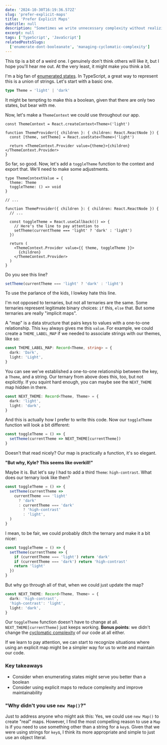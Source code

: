 ```yaml
---
date: '2024-10-30T16:19:36.572Z'
slug: 'prefer-explicit-maps'
title: 'Prefer Explicit Maps'
subtitle: null
description: "Sometimes we write unnecessary complexity without realizing it. Let's see how we often do this with ternaries and learn how using a map will remove complexity and improve maintainability."
excerpt: null
tags: ['TypeScript', 'JavaScript']
relatedPostsSlugs:
  ['enumerate-dont-booleanate', 'managing-cyclomatic-complexity']
---
```


This tip is a bit of a weird one. I genuinely don't think others will like it, but I hope you'll hear me out. At the very least, it might make you think a bit.

I'm a big fan of [enumerated states](/enumerate-dont-booleanate). In TypeScript, a great way to represent this is a union of strings. Let's start with a basic one.

```typescript
type Theme = 'light' | 'dark'
```

It might be tempting to make this a boolean, given that there are only two states, but bear with me.

Now, let's make a `ThemeContext` we could use throughout our app.

```tsx
const ThemeContext = React.createContext<Theme>('light')

function ThemeProvider({ children }: { children: React.ReactNode }) {
  const [theme, setTheme] = React.useState<Theme>('light')

  return <ThemeContext.Provider value={theme}>{children}</ThemeContext.Provider>
}
```

So far, so good. Now, let's add a `toggleTheme` function to the context and export that. We'll need to make some adjustments.

```tsx
type ThemeContextValue = {
  theme: Theme
  toggleTheme: () => void
}

// ...

function ThemeProvider({ children }: { children: React.ReactNode }) {
  // ...

  const toggleTheme = React.useCallback(() => {
    // Here's the line to pay attention to
    setTheme(currentTheme === 'light' ? 'dark' : 'light')
  })

  return (
    <ThemeContext.Provider value={{ theme, toggleTheme }}>
      {children}
    </ThemeContext.Provider>
  )
}
```

Do you see this line?

```typescript
setTheme(currentTheme === 'light' ? 'dark' : 'light')
```

To use the parlance of the kids, I lowkey hate this line.

I'm not opposed to ternaries, but not all ternaries are the same. Some ternaries represent legitimate binary choices: `if` this, `else` that. But some ternaries are really "implicit maps".

A "map" is a data structure that pairs keys to values with a one-to-one relationship. This `key` always gives me this `value`. For example, we could create a `THEME_LABEL_MAP` if we needed to associate strings with our themes, like so:

```typescript
const THEME_LABEL_MAP: Record<Theme, string> = {
  dark: 'Dark',
  light: 'Light',
}
```

You can see we've established a one-to-one relationship between the key, a `Theme`, and a string. Our ternary from above does this, too, but not explicitly. If you squint hard enough, you can maybe see the `NEXT_THEME` map hidden in there. <Marker content="Astute readers might realize that we've created the world's smallest cyclical graph with <code>NEXT_THEME</code>, and I just think that's fun." />

```typescript
const NEXT_THEME: Record<Theme, Theme> = {
  dark: 'light',
  light: 'dark',
}
```

And this is actually how I prefer to write this code. Now our `toggleTheme` function will look a bit different:

```typescript
const toggleTheme = () => {
  setTheme(currentTheme => NEXT_THEME[currentTheme])
}
```

Doesn't that read nicely? Our map is practically a function, it's so elegant.

**"But why, Kyle? This seems like overkill!"**

Maybe it is. But let's say I had to add a third `Theme`: `high-contrast`. What does our ternary look like then?

```typescript
const toggleTheme = () => {
  setTheme(currentTheme =>
    currentTheme === 'light'
      ? 'dark'
      : currentTheme === 'dark'
        ? 'high-contrast'
        : 'light',
  )
}
```

I mean, to be fair, we could probably ditch the ternary and make it a bit nicer:

```typescript
const toggleTheme = () => {
  setTheme(currentTheme => {
    if (currentTheme === 'light') return 'dark'
    if (currentTheme === 'dark') return 'high-contrast'
    return 'light'
  })
}
```

But why go through all of that, when we could just update the map?

```typescript
const NEXT_THEME: Record<Theme, Theme> = {
  dark: 'high-contrast',
  'high-contrast': 'light',
  light: 'dark',
}
```

Our `toggleTheme` function doesn't have to change at all. `NEXT_THEME[currentTheme]` just keeps working. <Marker content="Although, perhaps it should be called <code>cycleTheme</code> to be more accurate." /> **Bonus points**: we didn't change the [cyclomatic complexity](/managing-cyclomatic-complexity) of our code at all either.

If we learn to pay attention, we can start to recognize situations where using an explicit map might be a simpler way for us to write and maintain our code.

### Key takeaways

- Consider when enumerating states might serve you better than a boolean
- Consider using explicit maps to reduce complexity and improve maintainability

### "Why didn't you use `new Map()`?"

Just to address anyone who might ask this: Yes, we could use `new Map()` to create "real" maps. However, I find the most compelling reason to use a `Map` is if you need to use something other than a string for a `key`s. Given that we were using strings for `key`s, I think its more appropriate and simple to just use an object literal.
